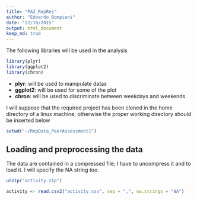 ```yaml
---
title: "PA2_RepRes"
author: "Edoardo Bompiani"
date: "22/10/2015"
output: html_document
keep_md: true
---
```



The following libraries will be used in the analysis 

```r
library(plyr)
library(ggplot2)
library(chron)
```

* **plyr**: will be used to manipulate datas
* **ggplot2**: will be used for some of the plot
* **chron**: will be used to discriminate between weekdays and weekends

I will suppose that the required project has been cloned in the home 
directory of a linux machine; otherwise the proper working directory should be inserted below

```r
setwd("~/RepData_PeerAssessment1")
```

## Loading and preprocessing the data
The data are contained in a compressed file; I have to uncompress it and to load it. I will specify the NA string too.

```r
unzip("activity.zip")

activity <- read.csv2("activity.csv", sep = ",", na.strings = "NA")
```

